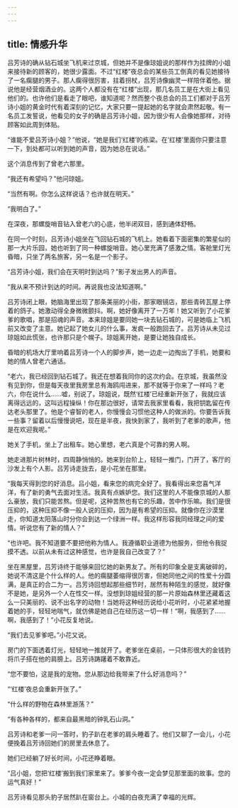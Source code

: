 ```yaml
---
---
---
```

title: 情感升华
---




吕芳诗的确从钻石城坐飞机来过京城，但她并不是像琼姐说的那样作为挂牌的小姐来接待新的顾客的，她很少露面。不过“红楼”夜总会的某些员工倒真的看见她接待了一名瘸腿的男子。那人瘸得很厉害，拄着拐杖，吕芳诗像幽灵一样陪伴着他。据说他是经营烟酒业的。这两个人都没有在“红楼”出现，那几名员工是在大街上看见他们的。也许他们是看走了眼吧，谁知道呢？然而整个夜总会的员工们都对于吕芳诗小姐的黄金时代有着深刻的记忆，大家只要一提起她的名字就会肃然起敬。有一名员工发誓说，他看见的女子的确是吕芳诗小姐，因为很少有人会像她那样，对待顾客如此周到体贴。

“谁能不爱吕芳诗小姐？”他说，“她是我们‘红楼’的栋梁。在‘红楼’里面你只要注意一下，到处都可以听到她的声音，因为她总在说话。”

这个消息传到了曾老六那里。

“我还有希望吗？”他问琼姐。

“当然有啊。你怎么这样说话？也许就在明天。”

“我明白了。”

在深夜，那螺旋哨音钻入曾老六的心底，他半闭双目，感到通体舒畅。

在同一个时刻，吕芳诗小姐坐在飞回钻石城的飞机上。她看着下面密集的繁星似的那一大片乐园，她也听到了同一种螺旋哨音。她心里充满了感激之情。客舱里灯光昏暗，只坐了两名旅客，另一名是一个影子。

“吕芳诗小姐，我们会在天明时到达吗？”影子发出男人的声音。

“我从来不预计到达的时间。再说我也没法知道啊。”

吕芳诗闭上眼，她脑海里出现了那条美丽的小街，那家眼镜店，那些青砖瓦屋上停着的鸽子。她激动得全身微微颤抖。啊，她好像离开了一万年！她又听到了小花爹爹的歌唱，那是招魂的声音。本来琼姐是要同她一块去钻石城的，可是她临上飞机前又改变了主意。她记起了她女儿的什么事，发疯一般跑回去了。吕芳诗从未见过琼姐如此慌张，也许那只是个幌子。琼姐离开她，是要让她独自成长。

昏暗的机场大厅里响着吕芳诗一个人的脚步声，她一边走一边掏出了手机，她要和她的情人曾老六通话。

“老六，我已经回到钻石城了。我还在想着我同你的这次约会。在京城，我虽然没有见到你，但是每天夜里我房里总有海鸥闯进来，那不就等于你来了一样吗？老六，你在说什么……嘘，别说了。琼姐说，既然‘红楼’已经重新开张了，我就应该离得远远的，这叫远程操纵！你在那边很好，请常去我家里看看，我把钥匙留在传达老头那里了。他是个睿智的老人，你慢慢会习惯他这种人的做派的。你要告诉我一些事？留着以后慢慢说吧，现在是半夜，我快到家了，我听到了老爹的歌声，他是在欢迎我呢。”

她关了手机，坐上了出租车。她心里想，老六真是个可靠的男人啊。

她走进那片树林时，四周静悄悄的。她来到台阶上，轻轻一推门，门开了，客厅的沙发上有个人影。吕芳诗走拢去，是小花坐在那里。

“我每天得到您的好消息。吕小姐，看来您的病完全好了。我看得出来您喜气洋洋，有了新的勇气去面对生活。我真有点嫉妒您。我们这里的人不能像京城的人那么豪放，我们只能苦熬。但是呢，这种苦熬也有它的乐趣，苦中作乐嘛。我们是很压抑的，这种压抑不像一般人说的压抑，因为是有希望的压抑。就像你在沙漠里走，你知道太阳落山时分你会到达一个绿洲一样。我这样形容我同经理之间的爱情。听说您有了新的情人？”

“也许吧。我不知道要不要把他称为情人。我遵循职业道德为他服务，但他令我捉摸不透。以前从未有过这种感觉，也许是我自己改变了？”

坐在黑屋里，吕芳诗终于能够来回忆她的新男友了。所有的印象全是支离破碎的，她说不清这是个什么样的人。他的瘸腿萎缩得很厉害，但她同他之间的性爱十分圆满，是真正的合二为一。吕芳诗回想起那些细节时，居然有种陌生的感觉，就好像不是她，是另外一个人在性交一样。没想到琼姐经营的那一片原始森林里还藏着这么一只美丽的、说不出名字的动物！当她将这种经历说给小花听时，小花紧紧地握着她的手，轻轻地喘气，就仿佛是她自己在经历这一切一样！“啊，我感到了……啊，我感到了！”小花反复地说。

“我们去见爹爹吧。”小花又说。

房门的下面透着灯光，轻轻地一推就开了。老爹坐在桌前，一只体形很大的金钱豹将爪子搭在他的肩膀上。吕芳诗踌躇着不敢靠近。

“您不要怕，这是我的宠物。您从那边给我带来了什么好消息吗？”

“‘红楼’夜总会重新开张了。”

“什么样的野物在森林里游荡？”

“有各种各样的，都来自最黑暗的钟乳石山洞。”

吕芳诗和老爹一问一答时，豹子趴在老爹的肩头睡着了。他们又聊了一会儿，小花便挽着吕芳诗回她们的房里去休息了。

她们已经躺了好长时间，小花还睁着眼。

“吕小姐，您把‘红楼’搬到我们家里来了。爹爹今夜一定会梦见那里面的故事。您的运气真好！”

吕芳诗看见那头豹子居然趴在窗台上。小城的白夜充满了幸福的光辉。